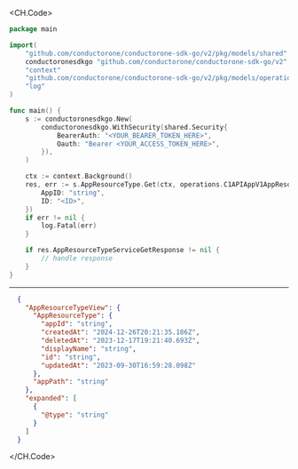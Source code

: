 
<CH.Code>
```go Get.go
package main

import(
	"github.com/conductorone/conductorone-sdk-go/v2/pkg/models/shared"
	conductoronesdkgo "github.com/conductorone/conductorone-sdk-go/v2"
	"context"
	"github.com/conductorone/conductorone-sdk-go/v2/pkg/models/operations"
	"log"
)

func main() {
    s := conductoronesdkgo.New(
        conductoronesdkgo.WithSecurity(shared.Security{
            BearerAuth: "<YOUR_BEARER_TOKEN_HERE>",
            Oauth: "Bearer <YOUR_ACCESS_TOKEN_HERE>",
        }),
    )

    ctx := context.Background()
    res, err := s.AppResourceType.Get(ctx, operations.C1APIAppV1AppResourceTypeServiceGetRequest{
        AppID: "string",
        ID: "<ID>",
    })
    if err != nil {
        log.Fatal(err)
    }

    if res.AppResourceTypeServiceGetResponse != nil {
        // handle response
    }
}
```
---

```json Example Response
  {
    "AppResourceTypeView": {
      "AppResourceType": {
        "appId": "string",
        "createdAt": "2024-12-26T20:21:35.186Z",
        "deletedAt": "2023-12-17T19:21:40.693Z",
        "displayName": "string",
        "id": "string",
        "updatedAt": "2023-09-30T16:59:28.098Z"
      },
      "appPath": "string"
    },
    "expanded": [
      {
        "@type": "string"
      }
    ]
  }
```
</CH.Code>
